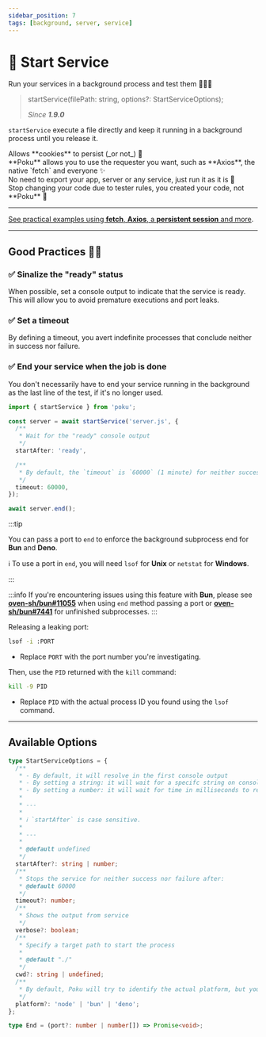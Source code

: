 ```yaml
---
sidebar_position: 7
tags: [background, server, service]
---
```



# 🔁 Start Service

Run your services in a background process and test them 🧑🏻‍🔬

> startService(filePath: string, options?: StartServiceOptions);
>
> _Since **1.9.0**_

`startService` execute a file directly and keep it running in a background process until you release it.

<div className='features black'>
  <div className='p'>
    <Success />
    <span>Allows **cookies** to persist (_or not_) 🍪</span>
  </div>
  <div className='p'>
    <Success />
    <span>
      **Poku** allows you to use the requester you want, such as **Axios**, the
      native `fetch` and everyone ✨
    </span>
  </div>
  <div className='p'>
    <Success />
    <span>
      No need to export your app, server or any service, just run it as it is 🚀
    </span>
  </div>
  <div className='p'>
    <Success />
    <span>
      Stop changing your code due to tester rules, you created your code, not
      **Poku** 🩵
    </span>
  </div>
</div>

<hr />

[See practical examples using **fetch**, **Axios**, a **persistent session** and more](/docs/examples/local-server).

<hr />

## Good Practices 👮🏽

### ✅ Sinalize the "ready" status

When possible, set a console output to indicate that the service is ready. <br />
This will allow you to avoid premature executions and port leaks.

### ✅ Set a timeout

By defining a timeout, you avert indefinite processes that conclude neither in success nor failure.

### ✅ End your service when the job is done

You don't necessarily have to end your service running in the background as the last line of the test, if it's no longer used.

```ts
import { startService } from 'poku';

const server = await startService('server.js', {
  /**
   * Wait for the "ready" console output
   */
  startAfter: 'ready',

  /**
   * By default, the `timeout` is `60000` (1 minute) for neither success nor failure
   */
  timeout: 60000,
});

await server.end();
```

:::tip

You can pass a port to `end` to enforce the background subprocess end for **Bun** and **Deno**.

ℹ️ To use a port in `end`, you will need `lsof` for **Unix** or `netstat` for **Windows**.

:::

:::info
If you're encountering issues using this feature with **Bun**, please see [**oven-sh/bun#11055**](https://github.com/oven-sh/bun/issues/11055) when using `end` method passing a port or [**oven-sh/bun#7441**](https://github.com/oven-sh/bun/issues/7441) for unfinished subprocesses.
:::

<FAQ title='Oh No! I broke it, and now? 🤡'>

Releasing a leaking port:

```bash
lsof -i :PORT
```

- Replace `PORT` with the port number you're investigating.

Then, use the `PID` returned with the `kill` command:

```bash
kill -9 PID
```

- Replace `PID` with the actual process ID you found using the `lsof` command.

</FAQ>

<hr />

## Available Options

```ts
type StartServiceOptions = {
  /**
   * - By default, it will resolve in the first console output
   * - By setting a string: it will wait for a specifc string on console output to resolve
   * - By setting a number: it will wait for time in milliseconds to resolve
   *
   * ---
   *
   * ℹ️ `startAfter` is case sensitive.
   *
   * ---
   *
   * @default undefined
   */
  startAfter?: string | number;
  /**
   * Stops the service for neither success nor failure after:
   * @default 60000
   */
  timeout?: number;
  /**
   * Shows the output from service
   */
  verbose?: boolean;
  /**
   * Specify a target path to start the process
   *
   * @default "./"
   */
  cwd?: string | undefined;
  /**
   * By default, Poku will try to identify the actual platform, but you can specify it manually
   */
  platform?: 'node' | 'bun' | 'deno';
};

type End = (port?: number | number[]) => Promise<void>;
```

